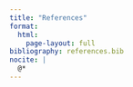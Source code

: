 ```yaml
---
title: "References"
format: 
  html:
    page-layout: full
bibliography: references.bib
nocite: |
  @*
---
```


::: {#refs}
:::
